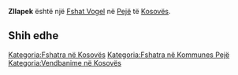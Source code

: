 {{Fshat në Kosovës
 | Emri                = Zllapek
| sqi_N_name = Zllapek
| sqi_N_FULL_NAME_RO = Zllapek
| sqi_N_FULL_NAME_ND_RO = Zllapek
| sqi_N_SORT_NAME_RG = ZLLAPEK
| sqi_N_FULL_NAME_RG = Zllapek
| sqi_N_FULL_NAME_ND_RG = Zllapek
| sqi_V_name = Zllopek
| sqi_V_FULL_NAME_RO = Zllopek Qellopek Zallpeku Zllapeku
| sqi_V_FULL_NAME_ND_RO = Zllopek Qellopek Zallpeku Zllapeku
| sqi_V_SORT_NAME_RG = ZLLOPEK QELLOPEK ZALLPEKU ZLLAPEKU
| sqi_V_FULL_NAME_RG = Zllopek Qellopek Zallpeku Zllapeku
| sqi_V_FULL_NAME_ND_RG = Zllopek Qellopek Zallpeku Zllapeku
| srp_N_name = Zlopek
| srp_N_FULL_NAME_RO = Zlopek
| srp_N_FULL_NAME_ND_RO = Zlopek
| srp_N_SORT_NAME_RG = ZLOPEK
| srp_N_FULL_NAME_RG = Zlopek
| srp_N_FULL_NAME_ND_RG = Zlopek
| srp_NS_name = Злопек
| srp_NS_FULL_NAME_RO = Злопек
| srp_NS_FULL_NAME_ND_RO = Злопек
| srp_NS_SORT_NAME_RG = ЗЛОПЕК
| srp_NS_FULL_NAME_RG = Злопек
| srp_NS_FULL_NAME_ND_RG = Злопек

 | Emri (Rasa dhanore) = 
 | Figura              = 
 | Shteti              = Kosovo
 | Komuna              = Pejë
 | Kodi postar         = 
 | Sipërfaqja          = 

 | Popullsia           = 

 | Regj. i popullsisë  = 
 | Dend. e popullsisë  = 
 | Faqja zyrtare       = 
 <!--- Koordinatat ----> 
 | Gjerësia            = 42.6125
 | Gjatësia            = 20.348333
 | Lartësia            = 
}}
'''Zllapek''' është një [[Fshat Vogel]] në [[Pejë]] të [[Kosovës]].

<!-- == Gjeografia == -->
<!-- == Historia == -->
<!-- == Demografia == -->
== Shih edhe ==
{{Komuna Pejë}}
{{Kosovo-Administrata-Cung}}

[[Kategoria:Fshatra në Kosovës]]
[[Kategoria:Fshatra në Kommunes Pejë]]
[[Kategoria:Vendbanime në Kosovës]]
